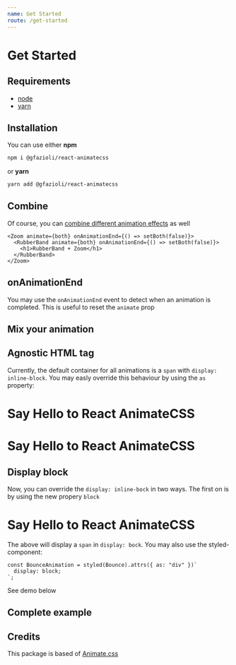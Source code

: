 ```yaml
---
name: Get Started
route: /get-started
---
```



# Get Started

## Requirements

* [node](https://nodejs.org)
* [yarn](https://yarnpkg.com/en/docs/install#mac-stable)

## Installation

You can use either **npm**

```bash
npm i @gfazioli/react-animatecss
```

or **yarn**

```bash
yarn add @gfazioli/react-animatecss
```

## Combine

Of course, you can [combine different animation effects](https://codesandbox.io/s/rmyqwq2wmo) as well

```
<Zoom animate={both} onAnimationEnd={() => setBoth(false)}>
  <RubberBand animate={both} onAnimationEnd={() => setBoth(false)}>
    <h1>RubberBand + Zoom</h1>
  </RubberBand>
</Zoom>
```

## onAnimationEnd

You may use the `onAnimationEnd` event to detect when an animation is completed. This is useful to reset the `animate` prop

## Mix your animation

<CodeSandbox id="rmyqwq2wmo" />

## Agnostic HTML tag

Currently, the default container for all animations is a `span` with `display: inline-block`. You may easly override this behaviour by using the `as` property:

<Playground>
  <h1>Say Hello to React
    <Bounce animate={true} as="div">
      AnimateCSS
    </Bounce>  
  </h1>
</Playground>

<Playground>
  <h1>Say Hello to React
    <Bounce animate={true} as="h6">
      AnimateCSS
    </Bounce>  
  </h1>
</Playground>

## Display block

Now, you can override the `display: inline-bock` in two ways. The first on is by using the new propery `block` 

<Playground>
  <h1>Say Hello to React
    <Bounce animate={true} block>
      AnimateCSS
    </Bounce>  
  </h1>
</Playground>

The above will display a `span` in  `display: bock`. You may also use the styled-component:

```
const BounceAnimation = styled(Bounce).attrs({ as: "div" })`
  display: block;
`;
```

See demo below

<BounceAnimation />  

## Complete example

<Example />


## Credits

This package is based of [Animate.css](https://github.com/daneden/animate.css)